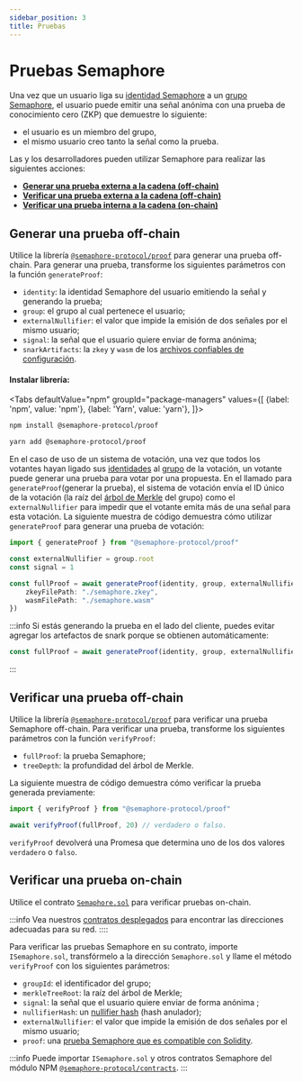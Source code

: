 ```yaml
---
sidebar_position: 3
title: Pruebas
---
```



# Pruebas Semaphore

Una vez que un usuario liga su [identidad Semaphore](/docs/glossary#semaphore-identity) a un [grupo Semaphore](/docs/glossary#semaphore-group), el usuario puede emitir una señal anónima con una prueba de conocimiento cero (ZKP) que demuestre lo siguiente:

-   el usuario es un miembro del grupo,
-   el mismo usuario creo tanto la señal como la prueba.

Las y los desarrolladores pueden utilizar Semaphore para realizar las siguientes acciones:

-   [**Generar una prueba externa a la cadena (off-chain)**](#generate-a-proof-off-chain)
-   [**Verificar una prueba externa a la cadena (off-chain)**](#verify-a-proof-off-chain)
-   [**Verificar una prueba interna a la cadena (on-chain)**](#verify-a-proof-on-chain)

## Generar una prueba off-chain

Utilice la librería [`@semaphore-protocol/proof`](https://github.com/semaphore-protocol/semaphore/tree/main/packages/proof) para generar una prueba off-chain.
Para generar una prueba, transforme los siguientes parámetros con la función `generateProof`:

-   `identity`: la identidad Semaphore del usuario emitiendo la señal y generando la prueba;
-   `group`: el grupo al cual pertenece el usuario;
-   `externalNullifier`: el valor que impide la emisión de dos señales por el mismo usuario;
-   `signal`: la señal que el usuario quiere enviar de forma anónima;
-   `snarkArtifacts`: la `zkey` y `wasm` de los [archivos confiables de configuración](/docs/glossary/#trusted-setup-files).

#### Instalar librería:

<Tabs
defaultValue="npm"
groupId="package-managers"
values={[
{label: 'npm', value: 'npm'},
{label: 'Yarn', value: 'yarn'},
]}>
<TabItem value="npm">

```bash
npm install @semaphore-protocol/proof
```

</TabItem>
<TabItem value="yarn">

```bash
yarn add @semaphore-protocol/proof
```

</TabItem>
</Tabs>

En el caso de uso de un sistema de votación, una vez que todos los votantes hayan ligado sus [identidades](/docs/guides/identities#create-an-identity) al [grupo](/docs/guides/groups) de la votación,
un votante puede generar una prueba para votar por una propuesta.
En el llamado para `generateProof`(generar la prueba), el sistema de votación envía el ID único de la votación (la raíz del [árbol de Merkle](/docs/glossary/#merkle-tree/) del grupo) como el
`externalNullifier` para impedir que el votante emita más de una señal para esta votación.
La siguiente muestra de código demuestra cómo utilizar `generateProof` para generar una prueba de votación:

```ts
import { generateProof } from "@semaphore-protocol/proof"

const externalNullifier = group.root
const signal = 1

const fullProof = await generateProof(identity, group, externalNullifier, signal, {
    zkeyFilePath: "./semaphore.zkey",
    wasmFilePath: "./semaphore.wasm"
})
```

:::info
Si estás generando la prueba en el lado del cliente, puedes evitar agregar los artefactos de snark porque se obtienen automáticamente:

```ts
const fullProof = await generateProof(identity, group, externalNullifier, signal)
```
:::

## Verificar una prueba off-chain

Utilice la librería [`@semaphore-protocol/proof`](https://github.com/semaphore-protocol/semaphore/tree/main/packages/proof) para verificar una prueba Semaphore off-chain.
Para verificar una prueba, transforme los siguientes parámetros con la función `verifyProof`:

-   `fullProof`: la prueba Semaphore;
-   `treeDepth`: la profundidad del árbol de Merkle.

La siguiente muestra de código demuestra cómo verificar la prueba generada previamente:

```ts
import { verifyProof } from "@semaphore-protocol/proof"

await verifyProof(fullProof, 20) // verdadero o falso.
```

`verifyProof` devolverá una Promesa que determina uno de los dos valores `verdadero` o `falso`.

## Verificar una prueba on-chain

Utilice el contrato [`Semaphore.sol`](/docs/technical-reference/contracts#semaphoresol) para verificar pruebas on-chain.

:::info
Vea nuestros [contratos desplegados](/docs/deployed-contracts) para encontrar las direcciones adecuadas para su red.
::::

Para verificar las pruebas Semaphore en su contrato, importe `ISemaphore.sol`, transfórmelo a la dirección `Semaphore.sol` y llame el método `verifyProof` con los siguientes parámetros:

-   `groupId`: el identificador del grupo;
-   `merkleTreeRoot`: la raíz del árbol de Merkle;
-   `signal`: la señal que el usuario quiere enviar de forma anónima ;
-   `nullifierHash`: un [nullifier hash](#retrieve-a-nullifier-hash) (hash anulador);
-   `externalNullifier`: el valor que impide la emisión de dos señales por el mismo usuario;
-   `proof`: una [prueba Semaphore que es compatible con Solidity](#generate-a-solidity-compatible-proof).

:::info
Puede importar `ISemaphore.sol` y otros contratos Semaphore del módulo NPM [`@semaphore-protocol/contracts`](https://github.com/semaphore-protocol/semaphore/tree/main/packages/contracts).
:::
